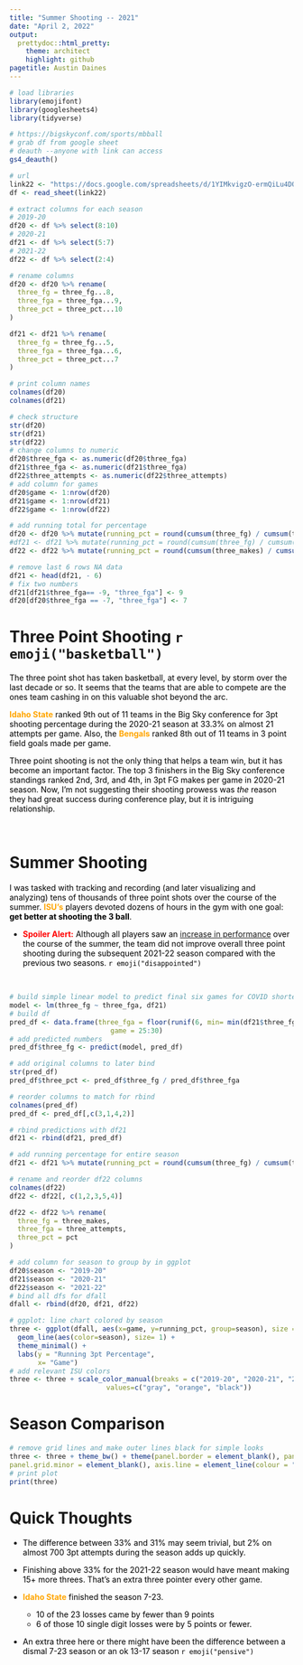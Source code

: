 ```yaml
---
title: "Summer Shooting -- 2021"
date: "April 2, 2022"
output: 
  prettydoc::html_pretty:
    theme: architect
    highlight: github
pagetitle: Austin Daines
---
```


```r
# load libraries
library(emojifont)
library(googlesheets4)
library(tidyverse)
```


```r
# https://bigskyconf.com/sports/mbball
# grab df from google sheet
# deauth --anyone with link can access
gs4_deauth()

# url
link22 <- "https://docs.google.com/spreadsheets/d/1YIMkvigzO-ermQiLu4DOTsW9U7ThaW4fXV9Dc0uRYZs/edit#gid=0"
df <- read_sheet(link22)
```

```r
# extract columns for each season
# 2019-20
df20 <- df %>% select(8:10)
# 2020-21
df21 <- df %>% select(5:7)
# 2021-22
df22 <- df %>% select(2:4)
```


```r
# rename columns
df20 <- df20 %>% rename(
  three_fg = three_fg...8,
  three_fga = three_fga...9,
  three_pct = three_pct...10
)

df21 <- df21 %>% rename(
  three_fg = three_fg...5,
  three_fga = three_fga...6,
  three_pct = three_pct...7
)

# print column names
colnames(df20)
colnames(df21)
```


```r
# check structure
str(df20)
str(df21)
str(df22)
# change columns to numeric 
df20$three_fga <- as.numeric(df20$three_fga)
df21$three_fga <- as.numeric(df21$three_fga)
df22$three_attempts <- as.numeric(df22$three_attempts)
# add column for games
df20$game <- 1:nrow(df20)
df21$game <- 1:nrow(df21)
df22$game <- 1:nrow(df22)

# add running total for percentage
df20 <- df20 %>% mutate(running_pct = round(cumsum(three_fg) / cumsum(three_fga), 3) * 100)
#df21 <- df21 %>% mutate(running_pct = round(cumsum(three_fg) / cumsum(three_fga), 3) * 100)
df22 <- df22 %>% mutate(running_pct = round(cumsum(three_makes) / cumsum(three_attempts), 3) * 100)
```


```r
# remove last 6 rows NA data
df21 <- head(df21, - 6)
# fix two numbers
df21[df21$three_fga== -9, "three_fga"] <- 9
df20[df20$three_fga == -7, "three_fga"] <- 7
```


# Three Point Shooting `r emoji("basketball")`

<span style="color:black"> The three point shot has taken basketball, at every level, by storm over the last decade or so. It seems that the teams that are able to compete are the ones team cashing in on this valuable shot beyond the arc.  </span> 

<span style="color:orange"> **Idaho State** </span> <span style="color:black"> ranked 9th out of 11 teams in the Big Sky conference for 3pt shooting percentage during the 2020-21 season at 33.3% on almost 21 attempts per game. Also, the <span style="color:orange"> **Bengals** </span> ranked 8th out of 11 teams in 3 point field goals made per game. </span>

<span style="color:black"> Three point shooting is not the only thing that helps a team win, but it has become an important factor. The top 3 finishers in the Big Sky conference standings ranked 2nd, 3rd, and 4th, in 3pt FG makes per game in 2020-21 season. Now, I'm not suggesting their shooting prowess was *the* reason they had great success during conference play, but it is intriguing relationship. </span>


<br>

# Summer Shooting

<span style="color:black"> I was tasked with tracking and recording (and later visualizing and analyzing) tens of thousands of three point shots over the course of the summer. <span style="color:orange"> **ISU's** </span> players devoted dozens of hours in the gym with one goal: **get better at shooting the 3 ball**. </span> 

* <span style="color:red"> **Spoiler Alert:** </span> <span style="color:black"> Although all players saw an [increase in performance](https://daisydaines.github.io/isu_mbb/summer_charts/) over the course of the summer, the team did not improve overall three point shooting during the subsequent 2021-22 season compared with the previous two seasons. `r emoji("disappointed")`</span>

<br>


```r
# build simple linear model to predict final six games for COVID shortened season
model <- lm(three_fg ~ three_fga, df21)
# build df
pred_df <- data.frame(three_fga = floor(runif(6, min= min(df21$three_fga), max= max(df21$three_fga))), 
                         game = 25:30)
# add predicted numbers
pred_df$three_fg <- predict(model, pred_df)
```



```r
# add original columns to later bind
str(pred_df)
pred_df$three_pct <- pred_df$three_fg / pred_df$three_fga
```


```r
# reorder columns to match for rbind
colnames(pred_df)
pred_df <- pred_df[,c(3,1,4,2)]
```


```r
# rbind predictions with df21
df21 <- rbind(df21, pred_df)
```


```r
# add running percentage for entire season 
df21 <- df21 %>% mutate(running_pct = round(cumsum(three_fg) / cumsum(three_fga), 3) * 100)
```


```r
# rename and reorder df22 columns
colnames(df22)
df22 <- df22[, c(1,2,3,5,4)]

df22 <- df22 %>% rename(
  three_fg = three_makes,
  three_fga = three_attempts,
  three_pct = pct
)
```


```r
# add column for season to group by in ggplot
df20$season <- "2019-20"
df21$season <- "2020-21"
df22$season <- "2021-22"
# bind all dfs for dfall
dfall <- rbind(df20, df21, df22)
```



```r
# ggplot: line chart colored by season
three <- ggplot(dfall, aes(x=game, y=running_pct, group=season), size = 1.5) +
  geom_line(aes(color=season), size= 1) + 
  theme_minimal() + 
  labs(y = "Running 3pt Percentage", 
       x= "Game")
# add relevant ISU colors
three <- three + scale_color_manual(breaks = c("2019-20", "2020-21", "2021-22"),
                        values=c("gray", "orange", "black"))
```


# Season Comparison

```r
# remove grid lines and make outer lines black for simple looks
three <- three + theme_bw() + theme(panel.border = element_blank(), panel.grid.major = element_blank(),
panel.grid.minor = element_blank(), axis.line = element_line(colour = "black"))
# print plot
print(three)
```


# Quick Thoughts

* <span style="color:black"> The difference between 33% and 31% may seem trivial, but 2% on almost 700 3pt attempts during the season adds up quickly. </span>

* <span style="color:black"> Finishing above 33% for the 2021-22 season would have meant making 15+ more threes. That's an extra three pointer every other game. </span>

* <span style="color:orange"> **Idaho State** </span> <span style="color:black"> finished the season 7-23. </span>
    * <span style="color:black"> 10 of the 23 losses came by fewer than 9 points </span>
    * <span style="color:black"> 6 of those 10 single digit losses were by 5 points or fewer.  </span>

* <span style="color:black"> An extra three here or there might have been the difference between a dismal 7-23 season or an ok 13-17 season `r emoji("pensive")` </span>

